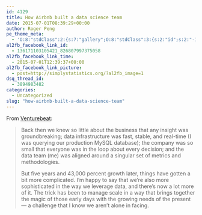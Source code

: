 ```yaml
---
id: 4129
title: How Airbnb built a data science team
date: 2015-07-01T08:39:29+00:00
author: Roger Peng
pe_theme_meta:
  - 'O:8:"stdClass":2:{s:7:"gallery";O:8:"stdClass":3:{s:2:"id";s:2:"-1";s:5:"width";s:0:"";s:6:"height";s:0:"";}s:5:"video";O:8:"stdClass":1:{s:2:"id";s:2:"-1";}}'
al2fb_facebook_link_id:
  - 136171103105421_826807997375058
al2fb_facebook_link_time:
  - 2015-07-01T12:39:37+00:00
al2fb_facebook_link_picture:
  - post=http://simplystatistics.org/?al2fb_image=1
dsq_thread_id:
  - 3894983482
categories:
  - Uncategorized
slug: "how-airbnb-built-a-data-science-team"
---
```

From [Venturebeat](http://venturebeat.com/2015/06/30/how-we-scaled-data-science-to-all-sides-of-airbnb-over-5-years-of-hypergrowth/):

> Back then we knew so little about the business that any insight was groundbreaking; data infrastructure was fast, stable, and real-time (I was querying our production MySQL database); the company was so small that everyone was in the loop about every decision; and the data team (me) was aligned around a singular set of metrics and methodologies.
> 
> But five years and 43,000 percent growth later, things have gotten a bit more complicated. I’m happy to say that we’re also more sophisticated in the way we leverage data, and there’s now a lot more of it. The trick has been to manage scale in a way that brings together the magic of those early days with the growing needs of the present — a challenge that I know we aren’t alone in facing.
